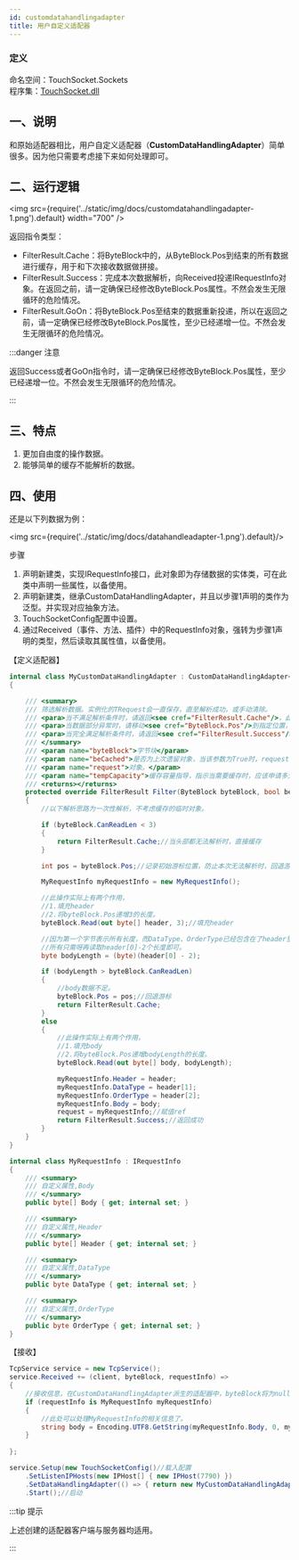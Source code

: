 ```yaml
---
id: customdatahandlingadapter
title: 用户自定义适配器
---
```


### 定义

命名空间：TouchSocket.Sockets <br/>
程序集：[TouchSocket.dll](https://www.nuget.org/packages/TouchSocket)

## 一、说明

和原始适配器相比，用户自定义适配器（**CustomDataHandlingAdapter**）简单很多。因为他只需要考虑接下来如何处理即可。

## 二、运行逻辑

<img src={require('../static/img/docs/customdatahandlingadapter-1.png').default} width="700" />

返回指令类型：

- FilterResult.Cache：将ByteBlock中的，从ByteBlock.Pos到结束的所有数据进行缓存，用于和下次接收数据做拼接。
- FilterResult.Success：完成本次数据解析，向Received投递IRequestInfo对象。在返回之前，请一定确保已经修改ByteBlock.Pos属性。不然会发生无限循环的危险情况。
- FilterResult.GoOn：将ByteBlock.Pos至结束的数据重新投递，所以在返回之前，请一定确保已经修改ByteBlock.Pos属性，至少已经递增一位。不然会发生无限循环的危险情况。

:::danger 注意

返回Success或者GoOn指令时，请一定确保已经修改ByteBlock.Pos属性，至少已经递增一位。不然会发生无限循环的危险情况。

:::  

## 三、特点

1. 更加自由度的操作数据。
2. 能够简单的缓存不能解析的数据。


## 四、使用

还是以下列数据为例：

<img src={require('../static/img/docs/datahandleadapter-1.png').default}/>

步骤

1. 声明新建类，实现IRequestInfo接口，此对象即为存储数据的实体类，可在此类中声明一些属性，以备使用。
2. 声明新建类，继承CustomDataHandlingAdapter，并且以步骤1声明的类作为泛型。并实现对应抽象方法。
3. TouchSocketConfig配置中设置。
4. 通过Received（事件、方法、插件）中的RequestInfo对象，强转为步骤1声明的类型，然后读取其属性值，以备使用。

【定义适配器】

```csharp
internal class MyCustomDataHandlingAdapter : CustomDataHandlingAdapter<MyRequestInfo>
{

    /// <summary>
    /// 筛选解析数据。实例化的TRequest会一直保存，直至解析成功，或手动清除。
    /// <para>当不满足解析条件时，请返回<see cref="FilterResult.Cache"/>，此时会保存<see cref="ByteBlock.CanReadLen"/>的数据</para>
    /// <para>当数据部分异常时，请移动<see cref="ByteBlock.Pos"/>到指定位置，然后返回<see cref="FilterResult.GoOn"/></para>
    /// <para>当完全满足解析条件时，请返回<see cref="FilterResult.Success"/>最后将<see cref="ByteBlock.Pos"/>移至指定位置。</para>
    /// </summary>
    /// <param name="byteBlock">字节块</param>
    /// <param name="beCached">是否为上次遗留对象，当该参数为True时，request也将是上次实例化的对象。</param>
    /// <param name="request">对象。</param>
    /// <param name="tempCapacity">缓存容量指导，指示当需要缓存时，应该申请多大的内存。</param>
    /// <returns></returns>
    protected override FilterResult Filter(ByteBlock byteBlock, bool beCached, ref MyRequestInfo request, ref int tempCapacity)
    {
        //以下解析思路为一次性解析，不考虑缓存的临时对象。

        if (byteBlock.CanReadLen < 3)
        {
            return FilterResult.Cache;//当头部都无法解析时，直接缓存
        }

        int pos = byteBlock.Pos;//记录初始游标位置，防止本次无法解析时，回退游标。

        MyRequestInfo myRequestInfo = new MyRequestInfo();

        //此操作实际上有两个作用，
        //1.填充header
        //2.将byteBlock.Pos递增3的长度。
        byteBlock.Read(out byte[] header, 3);//填充header

        //因为第一个字节表示所有长度，而DataType、OrderType已经包含在了header里面。
        //所有只需呀再读取header[0]-2个长度即可。
        byte bodyLength = (byte)(header[0] - 2);

        if (bodyLength > byteBlock.CanReadLen)
        {
            //body数据不足。
            byteBlock.Pos = pos;//回退游标
            return FilterResult.Cache;
        }
        else
        {
            //此操作实际上有两个作用，
            //1.填充body
            //2.将byteBlock.Pos递增bodyLength的长度。
            byteBlock.Read(out byte[] body, bodyLength);

            myRequestInfo.Header = header;
            myRequestInfo.DataType = header[1];
            myRequestInfo.OrderType = header[2];
            myRequestInfo.Body = body;
            request = myRequestInfo;//赋值ref
            return FilterResult.Success;//返回成功
        }
    }
}

internal class MyRequestInfo : IRequestInfo
{
    /// <summary>
    /// 自定义属性,Body
    /// </summary>
    public byte[] Body { get; internal set; }

    /// <summary>
    /// 自定义属性,Header
    /// </summary>
    public byte[] Header { get; internal set; }

    /// <summary>
    /// 自定义属性,DataType
    /// </summary>
    public byte DataType { get; internal set; }

    /// <summary>
    /// 自定义属性,OrderType
    /// </summary>
    public byte OrderType { get; internal set; }
}
```

【接收】

```csharp
TcpService service = new TcpService();
service.Received += (client, byteBlock, requestInfo) =>
{
    //接收信息，在CustomDataHandlingAdapter派生的适配器中，byteBlock将为null，requestInfo将为适配器定义的泛型
    if (requestInfo is MyRequestInfo myRequestInfo)
    {
        //此处可以处理MyRequestInfo的相关信息了。
        string body = Encoding.UTF8.GetString(myRequestInfo.Body, 0, myRequestInfo.Body.Length);
    }
  
};

service.Setup(new TouchSocketConfig()//载入配置     
    .SetListenIPHosts(new IPHost[] { new IPHost(7790) })
    .SetDataHandlingAdapter(() => { return new MyCustomDataHandlingAdapter(); }))//配置适配器
    .Start();//启动
```

:::tip 提示

上述创建的适配器客户端与服务器均适用。

:::  